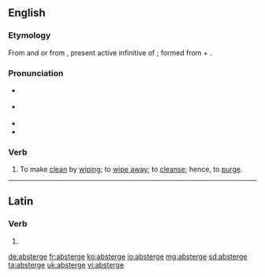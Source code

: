 ==English==

===Etymology===
From {{etyl|fr}} and {{etyl|fro}} {{term|absterger|lang=fro}} or from {{etyl|ML.}} {{term|abstergere|abstergēre|lang=la}}, present active infinitive of {{term|abstergeo|abstergeō|wipe off or away|lang=la}}; formed from {{term|abs-|lang=la}} + {{term|tergeo|tergeō|to wipe off|lang=la}}.

===Pronunciation===
* {{a|RP}} {{IPA|/əbˈstɜː(ɹ)d͡ʒ/}}
* {{a|US}} {{IPA|/æbˈstɝd͡ʒ/|/əbˈstɝd͡ʒ/}} {{X-SAMPA|/%{b"st3`dZ/}}
* {{hyphenation|ab|sterge}}
* {{rhymes|ɜː(r)dʒ}}

===Verb===
{{en-verb|absterg|ing}}

# {{transitive|archaic}} To make [[clean]] by [[wipe|wiping]]; to [[wipe away]]; to [[cleanse]]; hence, to [[purge]].

----

==Latin==

===Verb===
{{la-verb-form|abstergē}}

# {{conjugation of|abstergeo|abstergeō|2|s|pres|act|imp|lang=la}}

[[de:absterge]]
[[fr:absterge]]
[[ko:absterge]]
[[io:absterge]]
[[mg:absterge]]
[[sd:absterge]]
[[ta:absterge]]
[[uk:absterge]]
[[vi:absterge]]
